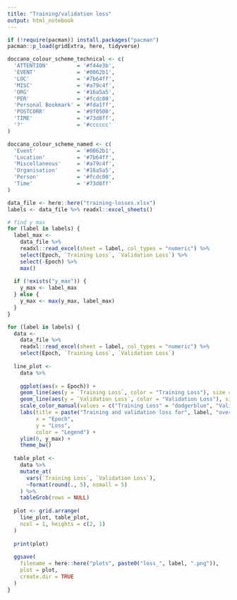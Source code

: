 ```yaml
---
title: "Training/validation loss"
output: html_notebook
---
```


```r
if (!require(pacman)) install.packages("pacman")
pacman::p_load(gridExtra, here, tidyverse)
```

```r
doccano_colour_scheme_technical <- c(
  'ATTENTION'         = '#f44e3b',
  'EVENT'             = '#0062b1',
  'LOC'               = '#7b64ff',
  'MISC'              = '#a79c4f',
  'ORG'               = '#16a5a5',
  'PER'               = '#fcdc00',
  'Personal Bookmark' = '#fda1ff',
  'POSTCORR'          = '#9f0500',
  'TIME'              = '#73d8ff',
  '?'                 = '#cccccc'
)

doccano_colour_scheme_named <- c(
  'Event'             = '#0062b1',
  'Location'          = '#7b64ff',
  'Miscellaneous'     = '#a79c4f',
  'Organisation'      = '#16a5a5',
  'Person'            = '#fcdc00',
  'Time'              = '#73d8ff'
)
```

```r
data_file <- here::here("training-losses.xlsx")
labels <- data_file %>% readxl::excel_sheets()

# find y max
for (label in labels) {
  label_max <-
    data_file %>%
    readxl::read_excel(sheet = label, col_types = "numeric") %>%
    select(Epoch, `Training Loss`, `Validation Loss`) %>%
    select(-Epoch) %>%
    max()
  
  if (!exists("y_max")) {
    y_max <- label_max
  } else {
    y_max <- max(y_max, label_max)
  }
}

for (label in labels) {
  data <- 
    data_file %>%
    readxl::read_excel(sheet = label, col_types = "numeric") %>%
    select(Epoch, `Training Loss`, `Validation Loss`)
  
  line_plot <-
    data %>%
    
    ggplot(aes(x = Epoch)) +
    geom_line(aes(y = `Training Loss`, color = "Training Loss"), size = 1) +
    geom_line(aes(y = `Validation Loss`, color = "Validation Loss"), size = 1) +
    scale_color_manual(values = c("Training Loss" = "dodgerblue", "Validation Loss" = "tomato")) +
    labs(title = paste("Training and validation loss for", label, "over epochs"),
         x = "Epoch",
         y = "Loss",
         color = "Legend") +
    ylim(0, y_max) +
    theme_bw()
  
  table_plot <- 
    data %>%
    mutate_at(
      vars(`Training Loss`, `Validation Loss`), 
      ~format(round(., 5), nsmall = 5)
    ) %>%
    tableGrob(rows = NULL)
  
  plot <- grid.arrange(
    line_plot, table_plot,
    ncol = 1, heights = c(2, 1)
  )
  
  print(plot)
  
  ggsave(
    filename = here::here("plots", paste0("loss_", label, ".png")),
    plot = plot,
    create.dir = TRUE
  )
}

```

